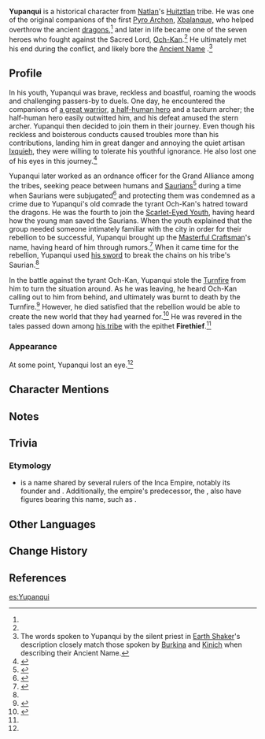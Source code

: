 {{Character Infobox
|type             = Mentioned
|image            = <!--NPC Yupanqui.png-->
|realname         = <!-- Optional, if different from in-game name -->
|deceased         = Past
|region           = Natlan
|affiliation      = Scions of the Canopy
|title            = Firethief
|title2           = Fire-Bringer
|title3           = Malipo
|titleRef2        = <ref>{{Ref/Quest|Kinich's Deal (Quest)}}</ref>
|titleRef3        = <ref>{{Ref/Weapon|Earth Shaker}}</ref>
|ancestry         = Huitztlan
|child            = 
|relative         = 
|voiceEN          = 
|voiceCN          = 
|voiceJP          = 
|voiceKR          = 
}}
'''Yupanqui''' is a historical character from [[Natlan]]'s [[Huitztlan]] tribe. He was one of the original companions of the first [[Pyro Archon|Pyro Archon,]] [[Xbalanque|Xbalanque,]] who helped overthrow the ancient [[Dragon|dragons]],<ref name="Earth Shaker" /> and later in life became one of the seven heroes who fought against the Sacred Lord, [[Och-Kan]].<ref name="Crownless" /> He ultimately met his end during the conflict, and likely bore the [[Ancient Name]] {{Ancient Name|MLP|'''Malipo'''|bearer=1}}.<ref group="Note">The words spoken to Yupanqui by the silent priest in [[Earth Shaker]]'s description closely match those spoken by [[Burkina]] and [[Kinich]] when describing their Ancient Name.</ref>

==Profile==
In his youth, Yupanqui was brave, reckless and boastful, roaming the woods and challenging passers-by to duels. One day, he encountered the companions of [[Xbalanque|a great warrior]], [[Och-Kan|a half-human hero]] and a taciturn archer; the half-human hero easily outwitted him, and his defeat amused the stern archer. Yupanqui then decided to join them in their journey. Even though his reckless and boisterous conducts caused troubles more than his contributions, landing him in great danger and annoying the quiet artisan [[Ixquieh]], they were willing to tolerate his youthful ignorance. He also lost one of his eyes in this journey.<ref name="Earth Shaker">{{Ref/Weapon|Earth Shaker}}</ref>

Yupanqui later worked as an ordnance officer for the Grand Alliance among the tribes, seeking peace between humans and [[Saurian]]s<ref name="Dark Fruit">{{Ref/Arti|Dark Fruit of Bright Flowers}}</ref> during a time when Saurians were subjugated<ref name="Attainment">{{Ref/Arti|Moment of Attainment}}</ref> and protecting them was condemned as a crime due to Yupanqui's old comrade the tyrant Och-Kan's hatred toward the dragons. He was the fourth to join the [[Scarlet-Eyed Youth]], having heard how the young man saved the Saurians. When the youth explained that the group needed someone intimately familiar with the city in order for their rebellion to be successful, Yupanqui brought up the [[Masterful Craftsman]]'s name, having heard of him through rumors.<ref name="Dark Fruit">{{Ref/Arti|Dark Fruit of Bright Flowers}}</ref> When it came time for the rebellion, Yupanqui used [[Earth Shaker|his sword]] to break the chains on his tribe's Saurian.<ref name="Attainment" />

In the battle against the tyrant Och-Kan, Yupanqui stole the [[Turnfire]] from him to turn the situation around. As he was leaving, he heard Och-Kan calling out to him from behind, and ultimately was burnt to death by the Turnfire.<ref>{{Ref/Quest|A Mysterious Visitor From Huitztlan}}</ref> However, he died satisfied that the rebellion would be able to create the new world that they had yearned for.<ref name="Crownless">{{Ref/Arti|Crownless Crown}}</ref> He was revered in the tales passed down among [[Scions of the Canopy|his tribe]] with the epithet '''Firethief'''.<ref name="Earth Shaker" />

===Appearance===
At some point, Yupanqui lost an eye.<ref name="Crownless" />
<!--
==Story==
''(To be added.)''
-->
==Character Mentions==
{{Character Mentions}}

== Notes ==
{{Reflist|note=1}}<!-- 
==Notes==
{{Reflist|note=1}}
-->
==Trivia==
===Etymology===
* {{w|Yupanqui}} is a name shared by several rulers of the Inca Empire, notably its founder {{w|Pachacuti Inca Yupanqui}} and {{w|Túpac Inca Yupanqui}}. Additionally, the empire's predecessor, the {{w|Kingdom of Cusco}}, also have figures bearing this name, such as {{w|Lloque Yupanqui}}.

==Other Languages==
{{Other Languages|default_hidden=1
|en      = Yupanqui
|zhs     = 尤潘基
|zhs_rm  = Yóupānjī
|zht     = 尤潘基
|zht_rm  = Yóupānjī
|ja      = ユパンキ
|ja_rm   = Yupanki
|ko      = 유팡키
|es      = Yupanqui
|fr      = Yupanqui
|ru      = Юпанки
|th      = Yupanqui
|vi      = Yupanqui
|de      = Yupanqui
|id      = Yupanqui
|pt      = Yupanqui
|tr      = Yupanqui
|it      = Yupanqui
}}

==Change History==
{{Change History|introduced=4.6}}

==References==
{{Reflist}}
[[es:Yupanqui]]